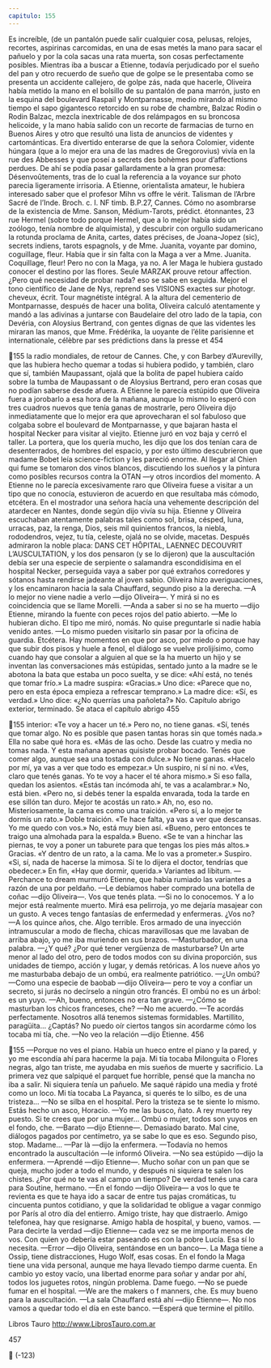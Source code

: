 ```yaml
---
capitulo: 155
---
```


Es increíble, (de un pantalón puede salir cualquier cosa, pelusas, relojes,
recortes, aspirinas carcomidas, en una de esas metés la mano para sacar el
pañuelo y por la cola sacas una rata muerta, son cosas perfectamente posibles.
Mientras iba a buscar a Etienne, todavía perjudicado por el sueño del pan y otro
recuerdo de sueño que de golpe se le presentaba como se presenta un accidente
callejero, de golpe zás, nada que hacerle, Oliveira había metido la mano en el
bolsillo de su pantalón de pana marrón, justo en la esquina del boulevard
Raspail y Montparnasse, medio mirando al mismo tiempo el sapo gigantesco
retorcido en su robe de chambre, Balzac Rodin o Rodin Balzac, mezcla
inextricable de dos relámpagos en su broncosa helicoide, y la mano había salido
con un recorte de farmacias de turno en Buenos Aires y otro que resultó una lista
de anuncios de videntes y cartománticas. Era divertido enterarse de que la
señora Colomier, vidente húngara (que a lo mejor era una de las madres de
Gregorovius) vivía en la rue des Abbesses y que poseí a secrets des bohèmes pour
d’affections perdues. De ahí se podía pasar gallardamente a la gran promesa:
Désenvoûtements, tras de lo cual la referencia a la voyance sur photo parecia
ligeramente irrisoria. A Etienne, orientalista amateur, le hubiera interesado saber
que el profesor Mihn vs offre le vérit. Talisman de l’Arbre Sacré de l’Inde. Broch. c. I.
NF timb. B.P.27, Cannes. Cómo no asombrarse de la existencia de Mme. Sanson,
Médium-Tarots, prédict. étonnantes, 23 rue Hermel (sobre todo porque Hermel, que
a lo mejor había sido un zoólogo, tenía nombre de alquimista), y descubrir con
orgullo sudamericano la rotunda proclama de Anita, cartes, dates précises, de
Joana-Jopez (sic), secrets indiens, tarots espagnols, y de Mme. Juanita, voyante par
domino, coguillage, fleur. Había que ir sin falta con la Maga a ver a Mme. Juanita.
Coquillage, fleur! Pero no con la Maga, ya no. A ler Maga le hubiera gustado
conocer el destino por las flores. Seule MARZAK prouve retour affection. ¿Pero qué
necesidad de probar nada? eso se sabe en seguida. Mejor el tono científico de
Jane de Nys, reprend ses VISIONS exactes sur photogr. cheveux, écrit. Tour magnétiste
intégral. A la altura del cementerio de Montparnasse, después de hacer una
bolita, Oliveira calculó atentamente y mandó a las adivinas a juntarse con
Baudelaire del otro lado de la tapia, con Devéria, con Aloysius Bertrand, con
gentes dignas de que las videntes les miraran las manos, que Mme. Frédérika, la
uoyante de l’élite parisienne et internationale, célèbre par ses prédictions dans la presse et
454

155
la radio mondiales, de retour de Cannes. Che, y con Barbey d’Aurevilly, que las
hubiera hecho quemar a todas si hubiera podido, y también, claro que sí,
también Maupassant, ojalá que la bolita de papel hubiera caído sobre la tumba
de Maupassant o de Aloysius Bertrand, pero eran cosas que no podían saberse
desde afuera.
A Etienne le parecía estúpido que Oliveira fuera a jorobarlo a esa hora de la
mañana, aunque lo mismo lo esperó con tres cuadros nuevos que tenía ganas de
mostrarle, pero Oliveira dijo inmediatamente que lo mejor era que aprovecharan
el sol fabuloso que colgaba sobre el boulevard de Montparnasse, y que bajaran
hasta el hospital Necker para visitar al viejito. Etienne juró en voz baja y cerró el
taller. La portera, que los quería mucho, les dijo que los dos tenían cara de
desenterrados, de hombres del espacio, y por esto último descubrieron que
madame Bobet leía science-fiction y les pareció enorme. Al llegar al Chien qui fume
se tomaron dos vinos blancos, discutiendo los sueños y la pintura como posibles
recursos contra la OTAN —y otros incordios del momento. A Etienne no le
parecía excesivamente raro que Oliveira fuese a visitar a un tipo que no conocía,
estuvieron de acuerdo en que resultaba más cómodo, etcétera. En el mostrador
una señora hacía una vehemente descripción del atardecer en Nantes, donde
según dijo vivía su hija. Etienne y Oliveira escuchaban atentamente palabras
tales como sol, brisa, césped, luna, urracas, paz, la renga, Dios, seis mil
quinientos francos, la niebla, rododendros, vejez, tu tía, celeste, ojalá no se
olvide, macetas. Después admiraron la noble placa: DANS CET HÔPITAL,
LAENNEC DECOUVRIT L’AUSCULTATION, y los dos pensaron (y se lo
dijeron) que la auscultación debía ser una especie de serpiente o salamandra
escondidísima en el hospital Necker, perseguida vaya a saber por qué extraños
corredores y sótanos hasta rendirse jadeante al joven sabio. Oliveira hizo
averiguaciones, y los encaminaron hacia la sala Chauffard, segundo piso a la
derecha.
—A lo mejor no viene nadie a verlo —dijo Oliveira—. Y mirá si no es
coincidencia que se llame Morelli.
—Anda a saber si no se ha muerto —dijo Etienne, mirando la fuente con peces
rojos del patio abierto.
—Me lo hubieran dicho. El tipo me miró, nomás. No quise preguntarle si
nadie había venido antes.
—Lo mismo pueden visitarlo sin pasar por la oficina de guardia.
Etcétera. Hay momentos en que por asco, por miedo o porque hay que subir
dos pisos y huele a fenol, el diálogo se vuelve prolijísimo, como cuando hay que
consolar a alguien al que se la ha muerto un hijo y se inventan las conversaciones
más estúpidas, sentado junto a la madre se le abotona la bata que estaba un poco
suelta, y se dice: «Ahí está, no tenés que tomar frío.» La madre suspira:
«Gracias.» Uno dice: «Parece que no, pero en esta época empieza a refrescar
temprano.» La madre dice: «Sí, es verdad.» Uno dice: «¿No querrías una
pañoleta?» No. Capítulo abrigo exterior, terminado. Se ataca el capítulo abrigo
455

155
interior: «Te voy a hacer un té.» Pero no, no tiene ganas. «Sí, tenés que tomar
algo. No es posible que pasen tantas horas sin que tomés nada.» Ella no sabe qué
hora es. «Más de las ocho. Desde las cuatro y media no tomas nada. Y esta
mañana apenas quisiste probar bocado. Tenés que comer algo, aunque sea una
tostada con dulce.» No tiene ganas. «Hacelo por mí, ya vas a ver que todo es
empezar.» Un suspiro, ni sí ni no. «Ves, claro que tenés ganas. Yo te voy a hacer
el té ahora mismo.» Si eso falla, quedan los asientos. «Estás tan incómoda ahí, te
vas a acalambrar.» No, está bien. «Pero no, si debés tener la espalda envarada,
toda la tarde en ese sillón tan duro. Mejor te acostás un rato.» Ah, no, eso no.
Misteriosamente, la cama es como una traición. «Pero sí, a lo mejor te dormís un
rato.» Doble traición. «Te hace falta, ya vas a ver que descansas. Yo me quedo
con vos.» No, está muy bien así. «Bueno, pero entonces te traigo una almohada
para la espalda.» Bueno. «Se te van a hinchar las piernas, te voy a poner un
taburete para que tengas los pies más altos.» Gracias. «Y dentro de un rato, a la
cama. Me lo vas a prometer.» Suspiro. «Si, sí, nada de hacerse la mimosa. Sí te lo
dijera el doctor, tendrías que obedecer.» En fin, «Hay que dormir, querida.»
Variantes ad libitum.
—Perchance to dream murmuró Etienne, que había rumiado las variantes a
razón de una por peldaño.
—Le debíamos haber comprado una botella de coñac —dijo Oliveira—. Vos
que tenés plata.
—Si no lo conocemos. Y a lo mejor está realmente muerto. Mirá esa pelirroja,
yo me dejaría masajear con un gusto. A veces tengo fantasías de enfermedad y
enfermeras. ¿Vos no?
—A los quince años, che. Algo terrible. Eros armado de una inyección
intramuscular a modo de flecha, chicas maravillosas que me lavaban de arriba
abajo, yo me iba muriendo en sus brazos.
—Masturbador, en una palabra.
—¿Y qué? ¿Por qué tener vergüenza de masturbarse? Un arte menor al lado
del otro, pero de todos modos con su divina proporción, sus unidades de tiempo,
acción y lugar, y demás retóricas. A los nueve años yo me masturbaba debajo de
un ombú, era realmente patriótico.
—¿Un ombú?
—Como una especie de baobab —dijo Oliveira— pero te voy a confiar un
secreto, si jurás no decírselo a ningún otro francés. El ombú no es un árbol: es un
yuyo.
—Ah, bueno, entonces no era tan grave.
—¿Cómo se masturban los chicos franceses, che?
—No me acuerdo.
—Te acordás perfectamente. Nosotros allá tenemos sistemas formidables.
Martillito, paragüita... ¿Captás? No puedo oír ciertos tangos sin acordarme cómo
los tocaba mi tía, che.
—No veo la relación —dijo Etienne.
456

155
—Porque no ves el piano. Había un hueco entre el piano y la pared, y yo me
escondía ahí para hacerme la paja. Mi tía tocaba Milonguita o Flores negras, algo
tan triste, me ayudaba en mis sueños de muerte y sacrificio. La primera vez que
salpiqué el parquet fue horrible, pensé que la mancha no iba a salir. Ni siquiera
tenía un pañuelo. Me saqué rápido una media y froté como un loco. Mi tía tocaba
La Payanca, si querés te lo silbo, es de una tristeza...
—No se silba en el hospital. Pero la tristeza se te siente lo mismo. Estás hecho
un asco, Horacio.
—Yo me las busco, ñato. A rey muerto rey puesto. Si te crees que por una
mujer... Ombú o mujer, todos son yuyos en el fondo, che.
—Barato —dijo Etienne—. Demasiado barato. Mal cine, diálogos pagados por
centímetro, ya se sabe lo que es eso. Segundo piso, stop. Madame...
—Par là —dijo la enfermera.
—Todavía no hemos encontrado la auscultación —le informó Oliveira.
—No sea estúpido —dijo la enfermera.
—Aprendé —dijo Etienne—. Mucho soñar con un pan que se queja, mucho
joder a todo el mundo, y después ni siquiera te salen los chistes. ¿Por qué no te
vas al campo un tiempo? De verdad tenés una cara para Soutine, hermano.
—En el fondo —dijo Oliveira— a vos lo que te revienta es que te haya ido a
sacar de entre tus pajas cromáticas, tu cincuenta puntos cotidiano, y que la
solidaridad te obligue a vagar conmigo por París al otro día del entierro. Amigo
triste, hay que distraerlo. Amigo telefonea, hay que resignarse. Amigo habla de
hospital, y bueno, vamos.
—Para decirte la verdad —dijo Etienne— cada vez se me importa menos de
vos. Con quien yo debería estar paseando es con la pobre Lucía. Esa sí lo
necesita.
—Error —dijo Oliveira, sentándose en un banco—. La Maga tiene a Ossip,
tiene distracciones, Hugo Wolf, esas cosas. En el fondo la Maga tiene una vida
personal, aunque me haya llevado tiempo darme cuenta. En cambio yo estoy
vacío, una libertad enorme para soñar y andar por ahí, todos los juguetes rotos,
ningún problema. Dame fuego.
—No se puede fumar en el hospital.
—We are the makers o f manners, che. Es muy bueno para la auscultación.
—La sala Chauffard está ahí —dijo Etienne—. No nos vamos a quedar todo el
día en este banco.
—Esperá que termine el pitillo.

Libros Tauro
http://www.LibrosTauro.com.ar

457


(-123)
